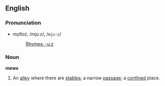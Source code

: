 ==English==
===Pronunciation===
*myo͞oz, /mjuːz/, /<tt>mju:z</tt>/
*:[[Rhymes:English:-uːz|Rhymes: -uːz]]

===Noun===
'''mews'''

#An [[alley]] where there are [[stable]]s; a narrow [[passage]]; a [[confined]] place.